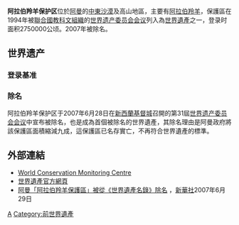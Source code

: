 {{世界文化遺產概要表
| site_img = Arabian_Oryx_Sanctuary.jpg
| site_img_capt = 
| site_img_width = 350
| zh_name = 阿拉伯羚羊保護區<small>（已除名）</small>
| en_name = Arabian Oryx Sanctuary
| fr_name = Sanctuaire de l'oryx arabe
| country = {{OMA}}
|Region =阿拉伯国家
| criterion_n =(x)
| ID          = 654
| rg_year = 1994
| delist_year = 2007
| org_url = http://whc.unesco.org/en/list/654
| map_img = 
| map_img_width = 
}}
'''阿拉伯羚羊保护区'''位於[[阿曼|阿曼]]的[[中東沙漠|中東沙漠]]及高山地區，主要有[[阿拉伯羚羊|阿拉伯羚羊]]，保護區在1994年被[[聯合國教科文組織|聯合國教科文組織]]的[[世界遗产委员会会议|世界遗产委员会会议]]列入為[[世界遺產|世界遺產]]之一，登录时面积2750000公顷。2007年被除名。

==世界遗产==
===登录基准===
{{世界遗产基准|10}}

===除名===
阿拉伯羚羊保护区于2007年6月28日在[[新西蘭|新西蘭]][[基督城|基督城]]召開的第31屆[[世界遗产委员会会议|世界遗产委员会会议]]中宣布被除名，也是成為首個被除名的世界遺產，其除名理由是阿曼政府將該保護區面積縮減九成，這保護區已名存實亡，不再符合世界遺產的標準。

==外部連結==
*[http://www.wcmc.org.uk/protected_areas/data/wh/oryx_san.html World Conservation Monitoring Centre] {{Wayback|url=http://www.wcmc.org.uk/protected_areas/data/wh/oryx_san.html |date=20080125013042 }}
*[http://whc.unesco.org/en/list/654 世界遺產官方網頁] {{Wayback|url=http://whc.unesco.org/en/list/654 |date=20170807201439 }}
*[http://news.xinhuanet.com/world/2007-06/29/content_6308239.htm 阿曼「阿拉伯羚羊保護區」被從《世界遺產名錄》除名] {{Wayback|url=http://news.xinhuanet.com/world/2007-06/29/content_6308239.htm |date=20161106062155 }}，[[新華社|新華社]]2007年6月29日

{{阿曼世界遗产}}

[[Category:阿曼世界遺產|A]]
[[Category:前世界遺產|Category:前世界遺產]]